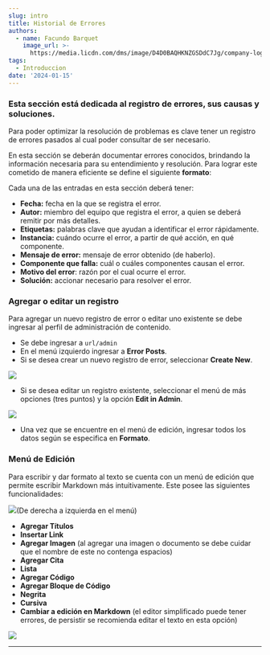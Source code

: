 ```yaml
---
slug: intro
title: Historial de Errores
authors:
  - name: Facundo Barquet
    image_url: >-
      https://media.licdn.com/dms/image/D4D0BAQHKNZGSDdC7Jg/company-logo_200_200/0/1694532758329/salud_uy_logo?e=1713398400&v=beta&t=yfatnB73w8Eh8mNdKcWBeww-XC13waeT3tvksGtBrSY
tags:
  - Introduccion
date: '2024-01-15'
---
```




### Esta sección está dedicada al registro de errores, sus causas y soluciones.

Para poder optimizar la resolución de problemas es clave tener un registro de errores pasados al cual poder consultar de ser necesario.

En esta sección se deberán documentar errores conocidos, brindando la información necesaria para su entendimiento y resolución. Para lograr este cometido de manera eficiente se define el siguiente **formato**:

Cada una de las entradas en esta sección deberá tener:

* **Fecha:** fecha en la que se registra el error.
* **Autor:** miembro del equipo que registra el error, a quien se deberá remitir por más detalles.
* **Etiquetas:** palabras clave que ayudan a identificar el error rápidamente.
* **Instancia:** cuándo ocurre el error, a partir de qué acción, en qué componente.
* **Mensaje de error:** mensaje de error obtenido (de haberlo).
* **Componente que falla:** cuál o cuáles componentes causan el error.
* **Motivo del error**: razón por el cual ocurre el error.
* **Solución:** accionar necesario para resolver el error.

### Agregar o editar un registro

Para agregar un nuevo registro de error o editar uno existente se debe ingresar al perfil de administración de contenido.

* Se debe ingresar a  `url/admin`
* En el menú izquierdo ingresar a **Error Posts**.
* Si se desea crear un nuevo registro de error, seleccionar **Create New**.

![](/img/createNew.png)

* Si se desea editar un registro existente, seleccionar el menú de más opciones (tres puntos) y la opción **Edit in Admin**.

![](/img/editInAdmin.png)

* Una vez que se encuentre en el menú de edición, ingresar todos los datos según se especifica en **Formato**.

### Menú de Edición

Para escribir y dar formato al texto se cuenta con un menú de edición que permite escribir Markdown más intuitivamente. Este posee las siguientes funcionalidades:

![](/img/menuEdicion.png)(De derecha a izquierda en el menú)

* **Agregar Títulos**
* **Insertar Link**
* **Agregar Imagen** (al agregar una imagen o documento se debe cuidar que el nombre de este no contenga espacios)
* **Agregar Cita**
* **Lista**
* **Agregar Código**
* **Agregar Bloque de Código**
* **Negrita**
* **Cursiva**
* **Cambiar a edición en Markdown** (el editor simplificado puede tener errores, de persistir se recomienda editar el texto en esta opción)

![](/img/salud_uy_cover-transformed.jpeg)

***
